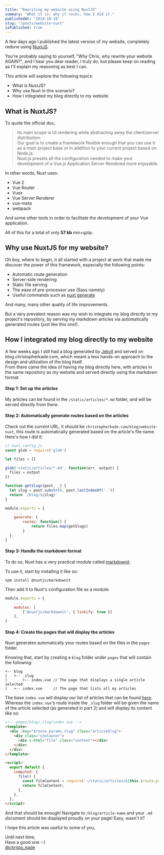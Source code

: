 ```yaml
---
title: "Rewriting my website using NuxtJS"
summary: "What it is, why it rocks, how I did it."
publishedAt: "2018-10-10"
slug: "/posts/website-nuxt"
isPublished: true
---
```


A few days ago I published the latest version of my website, completely redone using [NuxtJS](https://nuxtjs.org/).

You're probably saying to yourself, "Why Chris, why rewrite your website AGAIN?", and I hear you dear reader, I truly do, but please keep on reading as I'll explain my reasoning as best I can.

This article will explore the following topics:

- What is NuxtJS?
- Why use Nuxt in this scenario?
- How I integrated my blog directly to my website

## What is NuxtJS?

To quote the official doc,

> Its main scope is UI rendering while abstracting away the client/server distribution.  
> Our goal is to create a framework flexible enough that you can use it as a main project base or in addition to your current project based on Node.js.  
> Nuxt.js presets all the configuration needed to make your development of a Vue.js Application Server Rendered more enjoyable.

In other words, Nuxt uses:

- Vue 2
- Vue Router
- Vuex
- Vue Server Renderer
- vue-meta
- webpack

And some other tools in order to facilitate the development of your Vue application.

All of this for a total of only **57 kb** min+gzip.

## Why use NuxtJS for my website?

Oh boy, where to begin, it all started with a project at work that made me discover the power of this framework, especially the following points:

- Automatic route generation
- Server-side rendering
- Static file serving
- The ease of pre-processor use (Sass namely)
- Useful commands such as [nuxt generate](https://nuxtjs.org/api/configuration-generate/)

And many, many other quality of life improvements.

But a very prevalent reason was my wish to integrate my blog directly to my project's repository, by serving my markdown articles via automatically generated routes (just like this one!).

## How I integrated my blog directly to my website

A few weeks ago I still had a blog generated by [Jekyll](https://jekyllrb.com/) and served on blog.christopherkade.com, which meant a less hands-on approach to the design and utilization of the blog itself.  
From there came the idea of having my blog directly here, with articles in the same repository as my website and served directly using the markdown format.

#### Step 1: Set up the articles

My articles can be found in the `/static/articles/*.md` folder, and will be served directly from there.

#### Step 2: Automatically generate routes based on the articles

Check out the current URL, it should be `christopherkade.com/blog/website-nuxt`, this route is automatically generated based on the article's file name. Here's how I did it:

```js
// nuxt.config.js
const glob = require('glob')

let files = []

glob('static/articles/*.md', function(err, output) {
  files = output
})

function getSlugs(post, _) {
  let slug = post.substr(0, post.lastIndexOf('.'))
  return `/blog/${slug}`
}

module.exports = {
    ...,
    generate: {
        routes: function() {
            return files.map(getSlugs)
        }
  },
}
```

#### Step 3: Handle the markdown format

To do so, Nuxt has a very practical module called [markdownit](https://github.com/nuxt-community/modules/tree/master/packages/markdownit).

To use it, start by installing it like so:

`npm install @nuxtjs/markdownit`

Then add it to Nuxt's configuration file as a module:

```js
module.exports = {
    ...,
    modules: [
        ['@nuxtjs/markdownit', { linkify: true }]
    ],
}
```

#### Step 4: Create the pages that will display the articles

Nuxt generates automatically your routes based on the files in the `pages` folder.

Knowing that, start by creating a `blog` folder under `pages` that will contain the following:

```
+-- blog
|   +-- _slug
|       +-- index.vue // The page that displays a single article selected
|   +-- index.vue     // The page that lists all my articles
```

The base `index.vue` will display our list of articles that can be found [here](https://christopherkade.com/blog/). Whereas the `index.vue`'s route inside the `_slug` folder will be given the name of the article selected (as generated in part 2) and will display its content like so:

```html
<!-- pages/blog/_slug/index.vue -->
<template>
  <div :key="$route.params.slug" class="articleSlug">
    <div class="container">
      <div v-html="file" class="content"></div>
    </div>
  </div>
</template>

<script>
  export default {
    computed: {
      file() {
        const fileContent = require(`~/static/articles/${this.$route.params.slug}.md`);
        return fileContent;
      },
    },
  };
</script>
```

And that should be enough! Navigate to `/blog/article-name` and your `.md` document should be displayed proudly on your page! Easy, wasn't it?

I hope this article was useful to some of you,

Until next time,  
Have a good one :-)  
[@christo_kade](https://twitter.com/christo_kade)
